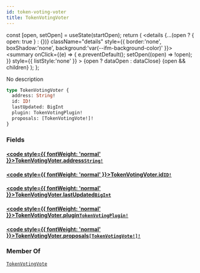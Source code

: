 ```yaml
---
id: token-voting-voter
title: TokenVotingVoter
---
```









  const [open, setOpen] = useState(startOpen);
  return (
    <details {...(open ? { open: true } : {})} className="details" style={{ border:'none', boxShadow:'none', background:'var(--ifm-background-color)' }}>
      <summary
        onClick={(e) => {
          e.preventDefault();
          setOpen((open) => !open);
        }}
        style={{ listStyle:'none' }}
      >
      {open ? dataOpen : dataClose}
      </summary>
      {open && children}
    </details>
  );
};








No description


```graphql
type TokenVotingVoter {
  address: String!
  id: ID!
  lastUpdated: BigInt
  plugin: TokenVotingPlugin!
  proposals: [TokenVotingVote!]!
}
```




### Fields

#### [<code style={{ fontWeight: 'normal' }}>TokenVotingVoter.<b>address</b></code>](#)<Bullet />[`String!`](/docs/next/subgraph/reference-guide/scalars/string) <Badge class="badge badge--secondary" text="non-null"/> <Badge class="badge badge--secondary" text="scalar"/> 
> 
> 
> 
> 

#### [<code style={{ fontWeight: 'normal' }}>TokenVotingVoter.<b>id</b></code>](#)<Bullet />[`ID!`](/docs/next/subgraph/reference-guide/scalars/id) <Badge class="badge badge--secondary" text="non-null"/> <Badge class="badge badge--secondary" text="scalar"/> 
> 
> 
> 
> 

#### [<code style={{ fontWeight: 'normal' }}>TokenVotingVoter.<b>lastUpdated</b></code>](#)<Bullet />[`BigInt`](/docs/next/subgraph/reference-guide/scalars/big-int) <Badge class="badge badge--secondary" text="scalar"/> 
> 
> 
> 
> 

#### [<code style={{ fontWeight: 'normal' }}>TokenVotingVoter.<b>plugin</b></code>](#)<Bullet />[`TokenVotingPlugin!`](/docs/next/subgraph/reference-guide/objects/token-voting-plugin) <Badge class="badge badge--secondary" text="non-null"/> <Badge class="badge badge--secondary" text="object"/> 
> 
> 
> 
> 

#### [<code style={{ fontWeight: 'normal' }}>TokenVotingVoter.<b>proposals</b></code>](#)<Bullet />[`[TokenVotingVote!]!`](/docs/next/subgraph/reference-guide/objects/token-voting-vote) <Badge class="badge badge--secondary" text="non-null"/> <Badge class="badge badge--secondary" text="object"/> 
> 
> 
> 
> 





### Member Of

[`TokenVotingVote`](/docs/next/subgraph/reference-guide/objects/token-voting-vote)  <Badge class="badge badge--secondary" text="object"/>

